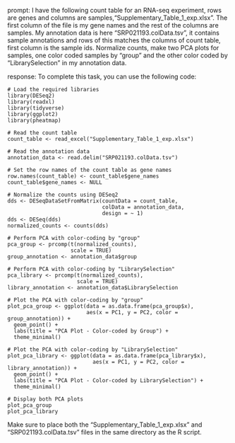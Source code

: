 prompt:
I have the following count table for an RNA-seq experiment, rows are genes and columns are samples,"Supplementary_Table_1_exp.xlsx". The first column of the file is my gene names and the rest of the columns are samples. My annotation data is here "SRP021193.colData.tsv", it contains sample annotations and rows of this matches the columns of count table, first column is the sample ids. Normalize counts, make two PCA plots for samples, one color coded samples by "group" and the other color coded by "LibrarySelection" in my annotation data.

response:
To complete this task, you can use the following code:

```
# Load the required libraries
library(DESeq2)
library(readxl)
library(tidyverse)
library(ggplot2)
library(pheatmap)

# Read the count table
count_table <- read_excel("Supplementary_Table_1_exp.xlsx")

# Read the annotation data
annotation_data <- read.delim("SRP021193.colData.tsv")

# Set the row names of the count table as gene names
row.names(count_table) <- count_table$gene_names
count_table$gene_names <- NULL

# Normalize the counts using DESeq2
dds <- DESeqDataSetFromMatrix(countData = count_table,
                              colData = annotation_data,
                              design = ~ 1)
dds <- DESeq(dds)
normalized_counts <- counts(dds)

# Perform PCA with color-coding by "group"
pca_group <- prcomp(t(normalized_counts),
                    scale = TRUE)
group_annotation <- annotation_data$group

# Perform PCA with color-coding by "LibrarySelection"
pca_library <- prcomp(t(normalized_counts),
                      scale = TRUE)
library_annotation <- annotation_data$LibrarySelection

# Plot the PCA with color-coding by "group"
plot_pca_group <- ggplot(data = as.data.frame(pca_group$x),
                         aes(x = PC1, y = PC2, color = group_annotation)) +
  geom_point() +
  labs(title = "PCA Plot - Color-coded by Group") +
  theme_minimal()

# Plot the PCA with color-coding by "LibrarySelection"
plot_pca_library <- ggplot(data = as.data.frame(pca_library$x),
                           aes(x = PC1, y = PC2, color = library_annotation)) +
  geom_point() +
  labs(title = "PCA Plot - Color-coded by LibrarySelection") +
  theme_minimal()

# Display both PCA plots
plot_pca_group
plot_pca_library
```

Make sure to place both the "Supplementary_Table_1_exp.xlsx" and "SRP021193.colData.tsv" files in the same directory as the R script.
